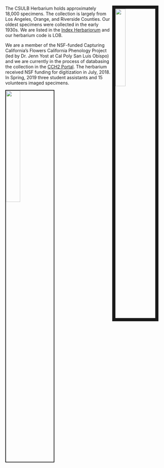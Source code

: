 <link rel="stylesheet" href="styles.css" type="text/css">

<img src="images/white.png" style="width:25%; border:10px solid; margin-right: 20px" align="right">

The CSULB Herbarium holds approximately 18,000 specimens. The collection is largely from Los Angeles, Orange, and Riverside Counties. Our oldest specimens were collected in the early 1930s. We are listed in the [Index Herbariorum](http://sweetgum.nybg.org/science/ih/) and our herbarium code is LOB.

We are a member of the NSF-funded Capturing California's Flowers California Phenology Project (led by Dr. Jenn Yost at Cal Poly San Luis Obispo) and we are currently in the process of databasing the collection in the [CCH2 Portal](http://www.portal.capturingcaliforniasflowers.org/portal/index.php).  The herbarium received NSF funding for digitization in July, 2018. In Spring, 2019 three student assistants and 15 volunteers imaged specimens.

<img src="images/Tang16.jpg" style="width:30%; border:2px solid; margin-right: 20px" align="left">